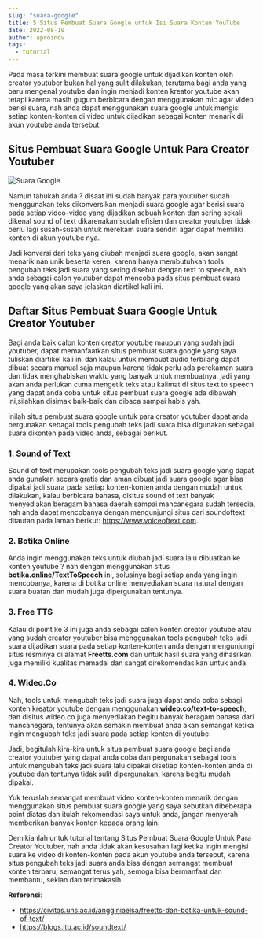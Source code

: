 ```yaml
---
slug: "suara-google"
title: 5 Situs Pembuat Suara Google untuk Isi Suara Konten YouTube
date: 2022-08-19
author: aproinov
tags:
  - tutorial
---
```


Pada masa terkini membuat suara google untuk dijadikan konten oleh creator youtuber bukan hal yang sulit dilakukan, terutama bagi anda yang baru mengenal youtube dan ingin menjadi konten kreator youtube akan tetapi karena masih gugum berbicara dengan menggunakan mic agar video berisi suara, nah anda dapat menggunakan suara google untuk mengisi setiap konten-konten di video untuk dijadikan sebagai konten menarik di akun youtube anda tersebut.

## Situs Pembuat Suara Google Untuk Para Creator Youtuber

![Suara Google](/images/suara_google.jpg)

Namun tahukah anda ? disaat ini sudah banyak para youtuber sudah menggunakan teks dikonversikan menjadi suara google agar berisi suara pada setiap video-video yang dijadikan sebuah konten dan sering sekali dikenal sound of text dikarenakan sudah efisien dan creator youtuber tidak perlu lagi susah-susah untuk merekam suara sendiri agar dapat memiliki konten di akun youtube nya.

Jadi konversi dari teks yang diubah menjadi suara google, akan sangat menarik nan unik beserta keren, karena hanya membutuhkan tools pengubah teks jadi suara yang sering disebut dengan text to speech, nah anda sebagai calon youtuber dapat mencoba pada situs pembuat suara google yang akan saya jelaskan diartikel kali ini.

## Daftar Situs Pembuat Suara Google Untuk Creator Youtuber

Bagi anda baik calon konten creator youtube maupun yang sudah jadi youtuber, dapat memanfaatkan situs pembuat suara google yang saya tuliskan diartikel kali ini dan kalau untuk membuat audio terbilang dapat dibuat secara manual saja maupun karena tidak perlu ada perekaman suara dan tidak menghabiskan waktu yang banyak untuk membuatnya, jadi yang akan anda perlukan cuma mengetik teks atau kalimat di situs text to speech yang dapat anda coba untuk situs pembuat suara google ada dibawah ini,silahkan disimak baik-baik dan dibaca sampai habis yah.

Inilah situs pembuat suara google untuk para creator youtuber dapat anda pergunakan sebagai tools pengubah teks jadi suara bisa digunakan sebagai suara dikonten pada video anda, sebagai berikut.

### 1. Sound of Text

Sound of text merupakan tools pengubah teks jadi suara google yang dapat anda gunakan secara gratis dan aman dibuat jadi suara google agar bisa dipakai jadi suara pada setiap konten-konten anda dengan mudah untuk dilakukan, kalau berbicara bahasa, disitus sound of text banyak menyediakan beragam bahasa daerah sampai mancanegara sudah tersedia, nah anda dapat mencobanya dengan mengunjungi situs dari soundoftext ditautan pada laman berikut: https://www.voiceoftext.com.

### 2. Botika Online

Anda ingin menggunakan teks untuk diubah jadi suara lalu dibuatkan ke konten youtube ? nah dengan menggunakan situs **botika.online/TextToSpeech** ini, solusinya bagi setiap anda yang ingin mencobanya, karena di botika online menyediakan suara natural dengan suara buatan dan mudah juga dipergunakan tentunya.

### 3. Free TTS

Kalau di point ke 3 ini juga anda sebagai calon konten creator youtube atau yang sudah creator youtuber bisa menggunakan tools pengubah teks jadi suara dijadikan suara pada setiap konten-konten anda dengan mengunjungi situs resminya di alamat **Freetts.com** dan untuk hasil suara yang dihasilkan juga memiliki kualitas memadai dan sangat direkomendasikan untuk anda.

### 4. Wideo.Co

Nah, tools untuk mengubah teks jadi suara juga dapat anda coba sebagi konten kreator youtube dengan menggunakan **wideo.co/text-to-speech**, dan disitus wideo.co juga menyediakan begitu banyak beragam bahasa dari mancanegara, tentunya akan semakin membuat anda akan semangat ketika ingin mengubah teks jadi suara pada setiap konten di youtube.

Jadi, begitulah kira-kira untuk situs pembuat suara google bagi anda creator youtuber yang dapat anda coba dan pergunakan sebagai tools untuk mengubah teks jadi suara lalu dipakai disetiap konten-konten anda di youtube dan tentunya tidak sulit dipergunakan, karena begitu mudah dipakai.

Yuk teruslah semangat membuat video konten-konten menarik dengan menggunakan situs pembuat suara google yang saya sebutkan dibeberapa point diatas dan itulah rekomendasi saya untuk anda, jangan menyerah memberikan banyak konten kepada orang lain.

Demikianlah untuk tutorial tentang Situs Pembuat Suara Google Untuk Para Creator Youtuber, nah anda tidak akan kesusahan lagi ketika ingin mengisi suara ke video di konten-konten pada akun youtube anda tersebut, karena situs pengubah teks jadi suara anda bisa dengan semangat membuat konten terbaru, semangat terus yah, semoga bisa bermanfaat dan membantu, sekian dan terimakasih.

**Referensi**:
- https://civitas.uns.ac.id/angginiaelsa/freetts-dan-botika-untuk-sound-of-text/
- https://blogs.itb.ac.id/soundtext/
